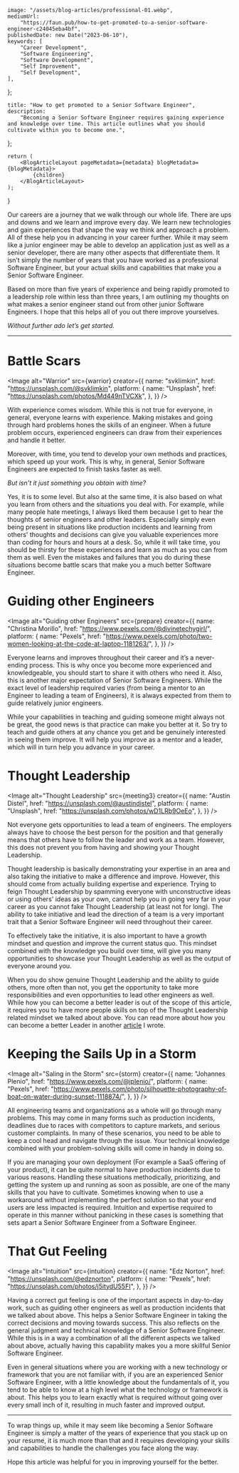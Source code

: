 
    image: "/assets/blog-articles/professional-01.webp",
    mediumUrl:
        "https://faun.pub/how-to-get-promoted-to-a-senior-software-engineer-c24045eba4bf",
    publishedDate: new Date("2023-06-10"),
    keywords: [
        "Career Development",
        "Software Engineering",
        "Software Development",
        "Self Improvement",
        "Self Development",
    ],
};

    title: "How to get promoted to a Senior Software Engineer",
    description:
        "Becoming a Senior Software Engineer requires gaining experience and knowledge over time. This article outlines what you should cultivate within you to become one.",
};

    return (
        <BlogArticleLayout pageMetadata={metadata} blogMetadata={blogMetadata}>
            {children}
        </BlogArticleLayout>
    );
}

Our careers are a journey that we walk through our whole life. There are ups and downs and we learn and improve every day. We learn new technologies and gain experiences that shape the way we think and approach a problem. All of these help you in advancing in your career further. While it may seem like a junior engineer may be able to develop an application just as well as a senior developer, there are many other aspects that differentiate them. It isn’t simply the number of years that you have worked as a professional Software Engineer, but your actual skills and capabilities that make you a Senior Software Engineer.

Based on more than five years of experience and being rapidly promoted to a leadership role within less than three years, I am outlining my thoughts on what makes a senior engineer stand out from other junior Software Engineers. I hope that this helps all of you out there improve yourselves.

_Without further ado let’s get started._

---

# Battle Scars

<Image
    alt="Warrior"
    src={warrior}
    creator={{
        name: "svklimkin",
        href: "https://unsplash.com/@svklimkin",
        platform: {
            name: "Unsplash",
            href: "https://unsplash.com/photos/Md449nTVCXk",
        },
    }}
/>

With experience comes wisdom. While this is not true for everyone, in general, everyone learns with experience. Making mistakes and going through hard problems hones the skills of an engineer. When a future problem occurs, experienced engineers can draw from their experiences and handle it better.

Moreover, with time, you tend to develop your own methods and practices, which speed up your work. This is why, in general, Senior Software Engineers are expected to finish tasks faster as well.

_But isn’t it just something you obtain with time?_

Yes, it is to some level. But also at the same time, it is also based on what you learn from others and the situations you deal with. For example, while many people hate meetings, I always liked them because I get to hear the thoughts of senior engineers and other leaders. Especially simply even being present in situations like production incidents and learning from others' thoughts and decisions can give you valuable experiences more than coding for hours and hours at a desk. So, while it will take time, you should be thirsty for these experiences and learn as much as you can from them as well. Even the mistakes and failures that you do during these situations become battle scars that make you a much better Software Engineer.

# Guiding other Engineers

<Image
    alt="Guiding other Engineers"
    src={prepare}
    creator={{
        name: "Christina Morillo",
        href: "https://www.pexels.com/@divinetechygirl/",
        platform: {
            name: "Pexels",
            href: "https://www.pexels.com/photo/two-women-looking-at-the-code-at-laptop-1181263/",
        },
    }}
/>

Everyone learns and improves throughout their career and it’s a never-ending process. This is why once you become more experienced and knowledgeable, you should start to share it with others who need it. Also, this is another major expectation of Senior Software Engineers. While the exact level of leadership required varies (from being a mentor to an Engineer to leading a team of Engineers), it is always expected from them to guide relatively junior engineers.

While your capabilities in teaching and guiding someone might always not be great, the good news is that practice can make you better at it. So try to teach and guide others at any chance you get and be genuinely interested in seeing them improve. It will help you improve as a mentor and a leader, which will in turn help you advance in your career.

# Thought Leadership

<Image
    alt="Thought Leadership"
    src={meeting3}
    creator={{
        name: "Austin Distel",
        href: "https://unsplash.com/@austindistel",
        platform: {
            name: "Unsplash",
            href: "https://unsplash.com/photos/wD1LRb9OeEo",
        },
    }}
/>

Not everyone gets opportunities to lead a team of engineers. The employers always have to choose the best person for the position and that generally means that others have to follow the leader and work as a team. However, this does not prevent you from having and showing your Thought Leadership.

Thought leadership is basically demonstrating your expertise in an area and also taking the initiative to make a difference and improve. However, this should come from actually building expertise and experience. Trying to feign Thought Leadership by spamming everyone with unconstructive ideas or using others' ideas as your own, cannot help you in going very far in your career as you cannot fake Thought Leadership (at least not for long). The ability to take initiative and lead the direction of a team is a very important trait that a Senior Software Engineer will need throughout their career.

To effectively take the initiative, it is also important to have a growth mindset and question and improve the current status quo. This mindset combined with the knowledge you build over time, will give you many opportunities to showcase your Thought Leadership as well as the output of everyone around you.

When you do show genuine Thought Leadership and the ability to guide others, more often than not, you get the opportunity to take more responsibilities and even opportunities to lead other engineers as well. While how you can become a better leader is out of the scope of this article, it requires you to have more people skills on top of the Thought Leadership related mindset we talked about above. You can read more about how you can become a better Leader in another [article](https://link.medium.com/N29VEAB1fAb) I wrote.

# Keeping the Sails Up in a Storm

<Image
    alt="Saling in the Storm"
    src={storm}
    creator={{
        name: "Johannes Plenio",
        href: "https://www.pexels.com/@jplenio/",
        platform: {
            name: "Pexels",
            href: "https://www.pexels.com/photo/silhouette-photography-of-boat-on-water-during-sunset-1118874/",
        },
    }}
/>

All engineering teams and organizations as a whole will go through many problems. This may come in many forms such as production incidents, deadlines due to races with competitors to capture markets, and serious customer complaints. In many of these scenarios, you need to be able to keep a cool head and navigate through the issue. Your technical knowledge combined with your problem-solving skills will come in handy in doing so.

If you are managing your own deployment (For example a SaaS offering of your product), it can be quite normal to have production incidents due to various reasons. Handling these situations methodically, prioritizing, and getting the system up and running as soon as possible, are one of the many skills that you have to cultivate. Sometimes knowing when to use a workaround without implementing the perfect solution so that your end users are less impacted is required. Intuition and expertise required to operate in this manner without panicking in these cases is something that sets apart a Senior Software Engineer from a Software Engineer.

# That Gut Feeling

<Image
    alt="Intuition"
    src={intuition}
    creator={{
        name: "Edz Norton",
        href: "https://unsplash.com/@edznorton",
        platform: {
            name: "Pexels",
            href: "https://unsplash.com/photos/j5itydU55FI",
        },
    }}
/>

Having a correct gut feeling is one of the important aspects in day-to-day work, such as guiding other engineers as well as production incidents that we talked about above. This helps a Senior Software Engineer in taking the correct decisions and moving towards success. This also reflects on the general judgment and technical knowledge of a Senior Software Engineer. While this is in a way a combination of all the different aspects we talked about above, actually having this capability makes you a more skillful Senior Software Engineer.

Even in general situations where you are working with a new technology or framework that you are not familiar with, if you are an experienced Senior Software Engineer, with a little knowledge about the fundamentals of it, you tend to be able to know at a high level what the technology or framework is about. This helps you to learn exactly what is required without going over every small inch of it, resulting in much faster and improved output.

---

To wrap things up, while it may seem like becoming a Senior Software Engineer is simply a matter of the years of experience that you stack up on your resume, it is much more than that and it requires developing your skills and capabilities to handle the challenges you face along the way.

Hope this article was helpful for you in improving yourself for the better.

